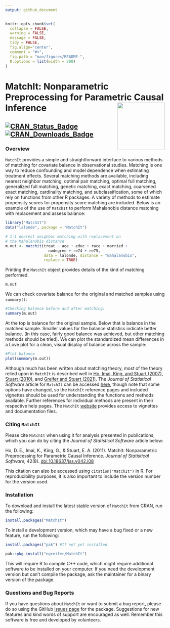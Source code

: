 ```yaml
---
output: github_document
---
```


<!-- README.md is generated from README.Rmd. Please edit that file -->

```r
knitr::opts_chunk$set(
  collapse = FALSE,
  warning = FALSE,
  message = FALSE,
  tidy = FALSE,
  fig.align='center',
  comment = "#>",
  fig.path = "man/figures/README-",
  R.options = list(width = 200)
)
```
# MatchIt: Nonparametric Preprocessing for Parametric Causal Inference <img src="man/figures/logo.png" align="right" width="150"/>

[![CRAN_Status_Badge](https://img.shields.io/cran/v/MatchIt?color=952100)](https://cran.r-project.org/package=MatchIt) [![CRAN_Downloads_Badge](https://cranlogs.r-pkg.org/badges/MatchIt?color=952100)](https://cran.r-project.org/package=MatchIt)
------
### Overview

`MatchIt` provides a simple and straightforward interface to various methods of matching for covariate balance in observational studies. Matching is one way to reduce confounding and model dependence when estimating treatment effects. Several matching methods are available, including nearest neighbor matching, optimal pair matching, optimal full matching, generalized full matching, genetic matching, exact matching, coarsened exact matching, cardinality matching, and subclassification, some of which rely on functions from other R packages. A variety of methods to estimate propensity scores for propensity score matching are included. Below is an example of the use of `MatchIt` to perform Mahalanobis distance matching with replacement and assess balance:

```r
library("MatchIt")
data("lalonde", package = "MatchIt")

# 1:1 nearest neighbor matching with replacement on 
# the Mahalanobis distance
m.out <- matchit(treat ~ age + educ + race + married + 
                   nodegree + re74 + re75, 
                 data = lalonde, distance = "mahalanobis",
                 replace = TRUE)
```

Printing the `MatchIt` object provides details of the kind of matching performed. 

```r
m.out
```

We can check covariate balance for the original and matched samples using `summary()`:

```r
#Checking balance before and after matching:
summary(m.out)
```

At the top is balance for the original sample. Below that is balance in the matched sample. Smaller values for the balance statistics indicate better balance. (In this case, fairly good balance was achieved, but other matching methods should be tried). We can plot the standardized mean differences in a Love plot for a clean, visual display of balance across the sample:

```r
#Plot balance
plot(summary(m.out))
```

Although much has been written about matching theory, most of the theory relied upon in `MatchIt` is described well in [Ho, Imai, King, and Stuart (2007)](https//:doi.org/10.1093/pan/mpl013), [Stuart (2010)](https://doi.org/10.1214/09-STS313), and [Greifer and Stuart (2021)](https://doi.org/10.1093/epirev/mxab003). The *Journal of Statistical Software* article for `MatchIt` can be accessed [here](https://doi.org/10.18637/jss.v042.i08), though note that some options have changed, so the `MatchIt` reference pages and included vignettes should be used for understanding the functions and methods available. Further references for individual methods are present in their respective help pages. The `MatchIt` [website](https://kosukeimai.github.io/MatchIt/) provides access to vignettes and documentation files.

### Citing `MatchIt`

Please cite `MatchIt` when using it for analysis presented in publications, which you can do by citing the *Journal of Statistical Software* article below:

Ho, D. E., Imai, K., King, G., & Stuart, E. A. (2011). MatchIt: Nonparametric Preprocessing for Parametric Causal Inference. *Journal of Statistical Software*, 42(8). [doi:10.18637/jss.v042.i08](https://doi.org/10.18637/jss.v042.i08)

This citation can also be accessed using `citation("MatchIt")` in R. For reproducibility purposes, it is also important to include the version number for the version used.

### Installation

To download and install the latest stable version of `MatchIt` from CRAN, run the following:

```r
install.packages("MatchIt")
```

To install a development version, which may have a bug fixed or a new feature, run the following:

```r
install.packages("pak") #If not yet installed

pak::pkg_install("ngreifer/MatchIt")
```

This will require R to compile C++ code, which might require additional software to be installed on your computer. If you need the development version but can't compile the package, ask the maintainer for a binary version of the package.

### Questions and Bug Reports

If you have questions about `MatchIt` or want to submit a bug report, please do so using the GitHub [issues page](https://github.com/kosukeimai/MatchIt/issues) for the package. Suggestions for new features and kind words of support are encouraged as well. Remember this software is free and developed by volunteers.